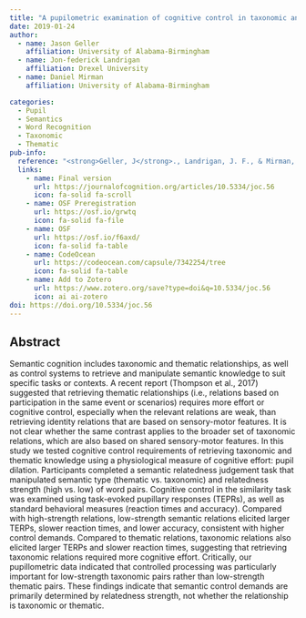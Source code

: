 ```yaml
---
title: "A pupilometric examination of cognitive control in taxonomic and thematic semantic memory"
date: 2019-01-24
author:
  - name: Jason Geller
    affiliation: University of Alabama-Birmingham 
  - name: Jon-federick Landrigan
    affiliation: Drexel University
  - name: Daniel Mirman
    affiliation: University of Alabama-Birmingham

categories: 
  - Pupil
  - Semantics
  - Word Recognition
  - Taxonomic
  - Thematic
pub-info:
  reference: "<strong>Geller, J</strong>., Landrigan, J. F., & Mirman, D. (2019). A Pupillometric examination of cognitive control in taxonomic and thematic semantic memory. Journal of cognition, 2(1), 6. https://doi.org/10.5334/joc.56"
  links:
    - name: Final version
      url: https://journalofcognition.org/articles/10.5334/joc.56
      icon: fa-solid fa-scroll
    - name: OSF Preregistration
      url: https://osf.io/grwtq
      icon: fa-solid fa-file
    - name: OSF
      url: https://osf.io/f6axd/
      icon: fa-solid fa-table
    - name: CodeOcean
      url: https://codeocean.com/capsule/7342254/tree
      icon: fa-solid fa-table
    - name: Add to Zotero
      url: https://www.zotero.org/save?type=doi&q=10.5334/joc.56
      icon: ai ai-zotero
doi: https://doi.org/10.5334/joc.56
---
```


## Abstract

Semantic cognition includes taxonomic and thematic relationships, as well as control systems to retrieve and manipulate semantic knowledge to suit specific tasks or contexts. A recent report (Thompson et al., 2017) suggested that retrieving thematic relationships (i.e., relations based on participation in the same event or scenarios) requires more effort or cognitive control, especially when the relevant relations are weak, than retrieving identity relations that are based on sensory-motor features. It is not clear whether the same contrast applies to the broader set of taxonomic relations, which are also based on shared sensory-motor features. In this study we tested cognitive control requirements of retrieving taxonomic and thematic knowledge using a physiological measure of cognitive effort: pupil dilation. Participants completed a semantic relatedness judgement task that manipulated semantic type (thematic vs. taxonomic) and relatedness strength (high vs. low) of word pairs. Cognitive control in the similarity task was examined using task-evoked pupillary responses (TEPRs), as well as standard behavioral measures (reaction times and accuracy). Compared with high-strength relations, low-strength semantic relations elicited larger TERPs, slower reaction times, and lower accuracy, consistent with higher control demands. Compared to thematic relations, taxonomic relations also elicited larger TERPs and slower reaction times, suggesting that retrieving taxonomic relations required more cognitive effort. Critically, our pupillometric data indicated that controlled processing was particularly important for low-strength taxonomic pairs rather than low-strength thematic pairs. These findings indicate that semantic control demands are primarily determined by relatedness strength, not whether the relationship is taxonomic or thematic.
